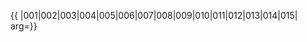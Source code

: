 {{ {{{1|PRC admin/showlist}}}
|001|002|003|004|005|006|007|008|009|010|011|012|013|014|015|
arg={{{arg|}}}}}
